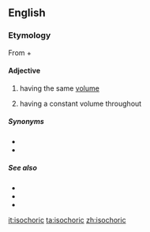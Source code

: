 ==English==

===Etymology===
From {{etyl|grc|en}} {{m|grc|ἴσος||equal}} + {{m|grc|χώρα||space}}

====Adjective====
{{head|en|adjective}}

# having the same [[volume]]
# {{label|en|physics|of a thermodynamic process}} having a constant volume throughout

=====Synonyms=====
* {{l|en|isovolumic}}
* {{l|en|isovolumetric}}

=====See also=====
* {{l|en|isobaric}}
* {{l|en|isothermal}}
* {{l|en|adiabatic}}

[[it:isochoric]]
[[ta:isochoric]]
[[zh:isochoric]]